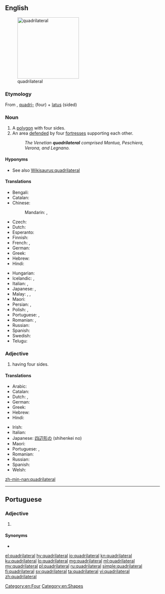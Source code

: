 ==English==
[[File:Quadrilateral ABCDE.png|thumb|right|200px|quadrilateral]]

===Etymology===
From {{etyl|la|en}} {{term|lang=la|quadrilaterus}}, [[quadri-]] (four) + [[latus]] (sided)

===Noun===
{{wikipedia}}
{{en-noun}}

# A [[polygon]] with four sides.
# An area [[defend]]ed by four [[fortress]]es supporting each other.
#: ''The Venetian '''quadrilateral''' comprised Mantua, Peschiera, Verona, and Legnano.''

====Hyponyms====
* See also [[Wikisaurus:quadrilateral]]

====Translations====
{{trans-top|polygon having four sides}}
* Bengali: {{t|bn|চতুর্ভুজ}}
* Catalan: {{t|ca|quadrilàter|m}}
* Chinese:
*: Mandarin: {{t|cmn|四邊形|sc=Hani}}, {{t+|cmn|四边形|tr=sìbiānxíng|sc=Hani}}
* Czech: {{t|cs|čtyřúhelník|m}}
* Dutch: {{t+|nl|vierhoek}}
* Esperanto: {{t|eo|kvarlatero}}
* Finnish: {{t+|fi|nelikulmio}}
* French: {{t+|fr|quadrilatère}}, {{t+|fr|quadrangle|m}}
* German: {{t+|de|Viereck}}
* Greek: {{t+|el|τετράγωνο|n}}
* Hebrew: {{t|he|מרובע|m|tr=merubá}}
* Hindi: {{t|hi|चतुर्भुज}}
{{trans-mid}}
* Hungarian: {{t+|hu|négyszög}}
* Icelandic: {{t|is|ferhliðungur|m}}, {{t|is|fjórhliðungur|m}}
* Italian: {{t+|it|quadrilatero|m}}, {{t+|it|quadrangolo|m}}
* Japanese: {{t|ja|四辺形|tr=しへんけい, shihenkei|sc=Jpan}}, {{t|ja|四角形|tr= しかっけい, shikakkei|sc=Jpan}}
* Malay: {{t|ms|segi empat}}, {{t|ms|caturkona}}, {{t|ms|tetragon}}
* Maori: {{t|mi|tapawhā}}
* Persian: {{t+|fa|چهارضلعی|sc=fa-Arab}}, {{t|fa|چهارور|sc=fa-Arab}}
* Polish: {{t+|pl|czworokąt|m}}, {{t+|pl|czworobok|m}}
* Portuguese: {{t+|pt|quadrilátero|m}}, {{t+|pt|quadrângulo|m}}
* Romanian: {{t+|ro|patrulater}}, {{t|ro|cadrilater}}
* Russian: {{t+|ru|четырёхугольник|m|tr=četyrjoxugólʹnik}}
* Spanish: {{t+|es|cuadrilátero|m}}
* Swedish: {{t+|sv|fyrhörning|c}}
* Telugu: {{t+|te|చతుర్భుజి|tr=chaturbhuji}}
{{trans-bottom}}

===Adjective===
{{en-adj|-}}

# having four sides.

====Translations====
{{trans-top|having four sides}}
* Arabic: {{t|ar|رباعي الجوانب|sc=Arab}}
* Catalan: {{t|ca|quadrilàter}}
* Dutch: {{t|nl|vierhoekig}}, {{t|nl|quadrilateraal}}
* German: {{t|de|vierseitig|n}}
* Greek: {{t+|el|τετράπλευρος}}
* Hebrew: {{t|he|מרובע|m|tr=merubá}}
* Hindi: {{t|hi|चतुर्भुजीय}}
{{trans-mid}}
* Irish: {{t|ga|ceathairshleasach}}
* Italian: {{t+|it|quadrilatero}}
* Japanese: [[四辺形]]の (shihenkei no)
* Maori: {{t|mi|tapawhā}}
* Portuguese: {{t+|pt|quadrilátero}}, {{t|pt|quadrilateral}}
* Romanian: {{t+|ro|cvadrilateral|m}}
* Russian: {{t+|ru|четырёхсторонний|tr=četyrjoxstorо́nnij|sc=Cyrl}}
* Spanish: {{t+|es|cuadrilátero}}
* Welsh: {{t|cy|pedrongl}}
{{trans-bottom}}

[[Category:en:Four]]
[[Category:en:Shapes]]

[[zh-min-nan:quadrilateral]]
----

==Portuguese==

===Adjective===
{{pt-adj|quadrilatera|l}}

# {{l|en|quadrilateral}} {{gloss|having four sides}}

====Synonyms====
* {{l|pt|quadrilátero}}

[[el:quadrilateral]]
[[hy:quadrilateral]]
[[io:quadrilateral]]
[[kn:quadrilateral]]
[[ku:quadrilateral]]
[[lo:quadrilateral]]
[[mg:quadrilateral]]
[[ml:quadrilateral]]
[[my:quadrilateral]]
[[pl:quadrilateral]]
[[ru:quadrilateral]]
[[simple:quadrilateral]]
[[fi:quadrilateral]]
[[sv:quadrilateral]]
[[ta:quadrilateral]]
[[vi:quadrilateral]]
[[zh:quadrilateral]]